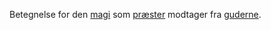{{title:Mirakel}}
{{author:Laura Holmegaard}}
{{timestamp:2009-09-18T14:50:52Z}}
{{copyright:Mirakel}}
Betegnelse for den [[magi]] som [[præst|præster]] modtager fra [[guderne]].